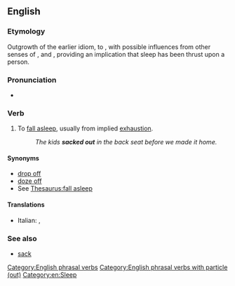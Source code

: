 ==English==

===Etymology===
Outgrowth of the earlier idiom, to {{m|en|hit the sack}}, with possible influences from other senses of {{m|en|sack|to sack|tackle, pillage|pos=verb}}, and {{m|en|sock|to sock|hit, slam|pos=verb}}, providing an implication that sleep has been thrust upon a person.

===Pronunciation===
* {{audio|en|En-au-sack out.ogg|Audio (AU)}}

===Verb===
{{en-verb|*}}

# {{lb|en|slang}} To [[fall asleep]], usually from implied [[exhaustion]].
#: ''The kids '''sacked out''' in the back seat before we made it home.''

====Synonyms====
* [[drop off]]
* [[doze off]]
* See [[Thesaurus:fall asleep]]

====Translations====
{{trans-top|fall asleep unintentionally}}
* Italian: {{t+|it|assopirsi}}, {{t+|it|appisolarsi}}
{{trans-mid}}
{{trans-bottom}}

===See also===
* [[sack]]

[[Category:English phrasal verbs]]
[[Category:English phrasal verbs with particle (out)]]
[[Category:en:Sleep]]